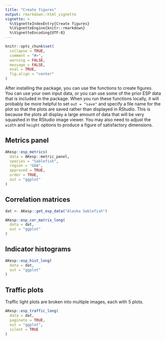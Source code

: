 ```yaml
---
title: "Create figures"
output: rmarkdown::html_vignette
vignette: >
  %\VignetteIndexEntry{Create figures}
  %\VignetteEngine{knitr::rmarkdown}
  %\VignetteEncoding{UTF-8}
---
```


```r
knitr::opts_chunk$set(
  collapse = TRUE,
  comment = "#>",
  warning = FALSE,
  message = FALSE,
  eval = TRUE,
  fig.align = "center"
)
```

After installing the package, you can use the functions to create figures. You can use your own input data, or you can use some of the prior ESP data that is included in the package. When you run these functions locally, it will probably be more helpful to set `out = "save"` and specify a file name for the plot so that the plots are saved rather than displayed in RStudio. This is because the plots all display a large amount of data that will be very squashed in the RStudio image viewer. You may also need to adjust the `width` and `height` options to produce a figure of satisfactory dimensions.

## Metrics panel
```r
AKesp::esp_metrics(
  data = AKesp::metric_panel,
  species = "Sablefish",
  region = "GOA",
  approved = TRUE,
  order = TRUE,
  out = "ggplot"
)
```

## Correlation matrices
```r
dat <- AKesp::get_esp_data("Alaska Sablefish")

AKesp::esp_cor_matrix_long(
  data = dat,
  out = "ggplot"
)
```

## Indicator histograms
```r
AKesp::esp_hist_long(
  data = dat,
  out = "ggplot"
)
```

## Traffic plots
Traffic light plots are broken into multiple images, each with 5 plots.
```r
AKesp::esp_traffic_long(
  data = dat,
  paginate = TRUE,
  out = "ggplot",
  silent = TRUE
)
```
